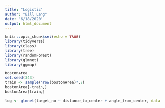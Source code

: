 ```yaml
---
title: "Logistic"
author: "Bill Lang"
date: "6/18/2020"
output: html_document
---
```


```r
knitr::opts_chunk$set(echo = TRUE)
library(tidyverse)
library(class)
library(tree)
library(randomForest)
library(glmnet)
library(ggmap)
```

```r
bostonArea
set.seed(343)
train <- sample(nrow(bostonArea)*.8)
bostonArea[-train,] 
bostonArea[train,]
```

```r
log <- glmnet(target_no ~ distance_to_center + angle_from_center, data = bostonArea, family = "multinomial")
```

